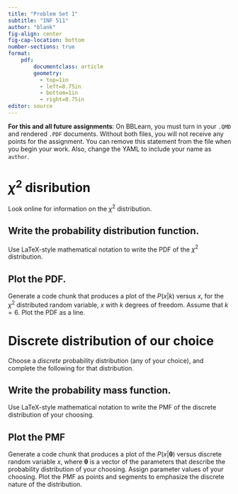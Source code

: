 ```yaml
---
title: "Problem Set 1"
subtitle: "INF 511"
author: "blank"
fig-align: center
fig-cap-location: bottom
number-sections: true
format: 
    pdf: 
        documentclass: article
        geometry: 
          - top=1in
          - left=0.75in
          - bottom=1in
          - right=0.75in
editor: source
---
```


**For this and all future assignments**: On BBLearn, you must turn in your `.QMD` and rendered `.PDF` documents. Without both files, you will not receive any points for the assignment. You can remove this statement from the file when you begin your work. Also, change the YAML to include your name as `author`. 

# $\chi^2$ disribution

Look online for information on the $\chi^2$ distribution. 

## Write the probability distribution function.

Use LaTeX-style mathematical notation to write the PDF of the $\chi^2$ distribution.

## Plot the PDF.

Generate a code chunk that produces a plot of the $P(x | k)$ versus $x$, for the $\chi^2$ distributed random variable, $x$ with $k$ degrees of freedom. Assume that $k = 6$. Plot the PDF as a line. 

# Discrete distribution of our choice

Choose a *discrete* probability distribution (any of your choice), and complete the following for that distribution.

## Write the probability mass function.

Use LaTeX-style mathematical notation to write the PMF of the discrete distribution of your choosing. 

## Plot the PMF

Generate a code chunk that produces a plot of the $P(x | \boldsymbol\theta)$ versus discrete random variable $x$, where $\boldsymbol\theta$ is a vector of the parameters that describe the probability distribution of your choosing. Assign parameter values of your choosing. Plot the PMF as points and segments to emphasize the discrete nature of the distribution.

